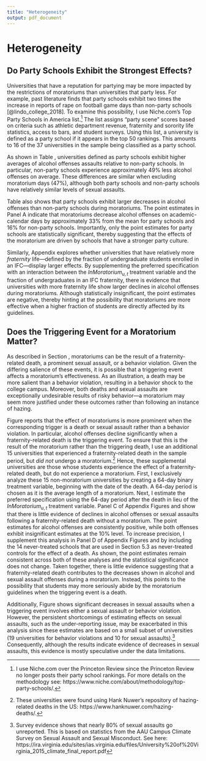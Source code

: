 ```yaml
---
title: "Heterogeneity"
output: pdf_document
---
```


<!-- ```{r setup, include=FALSE} -->
<!-- knitr::opts_chunk$set(echo = TRUE) -->
<!-- ``` -->

# Heterogeneity \label{section:heterogeneity}

## Do Party Schools Exhibit the Strongest Effects? \label{section:party_schools}

Universities that have a reputation for partying may be more impacted by the restrictions of moratoriums than universities that party less. For example, past literature finds that party schools exhibit two times the increase in reports of rape on football game days than non-party schools [@lindo_college_2018]. To examine this possibility, I use Niche.com's Top Party Schools in America list.^[I use Niche.com over the Princeton Review since the Princeton Review no longer posts their party school rankings. For more details on the methodology see: https://www.niche.com/about/methodology/top-party-schools/.] The list assigns "party scene" scores based on criteria such as athletic department revenue, fraternity and sorority life statistics, access to bars, and student surveys. Using this list, a university is defined as a party school if it appears in the top 50 rankings. This amounts to 16 of the 37 universities in the sample being classified as a party school. 

As shown in Table \ref{party_school_table}, universities defined as party schools exhibit higher averages of alcohol offenses assaults relative to non-party schools. In particular, non-party schools experience approximately 49% less alcohol offenses on average. These differences are similar when excluding moratorium days (47%), although both party schools and non-party schools have relatively similar levels of sexual assaults.

Table \ref{party_school_table} also shows that party schools exhibit larger decreases in alcohol offenses than non-party schools during moratoriums. The point estimates in Panel A indicate that moratoriums decrease alcohol offenses on academic-calendar days by approximately 33% from the mean for party schools and 16% for non-party schools. Importantly, only the point estimates for party schools are statistically significant, thereby suggesting that the effects of the moratorium are driven by schools that have a stronger party culture. 

Similarly, Appendix \ref{asection:fraction} explores whether universities that have relatively more *fraternity* life—defined by the fraction of undergraduate students enrolled in an IFC—display larger effects. By supplementing the preferred specification with an interaction between the $InMoratorium_{u,t}$ treatment variable and the fraction of undergraduates in an IFC fraternity, there is evidence that universities with more fraternity life show larger declines in alcohol offenses during moratoriums. Although statistically insignificant, the point estimates are negative, thereby hinting at the possibility that moratoriums are more effective when a higher fraction of students are directly affected by its guidelines.

## Does the Triggering Event for a Moratorium Matter? \label{section:trigger}

As described in Section \ref{section:moratoriums}, moratoriums can be the result of a fraternity-related death, a prominent sexual assault, or a behavior violation. Given the differing salience of these events, it is possible that a triggering event affects a moratorium's effectiveness. As an illustration, a death may be more salient than a behavior violation, resulting in a behavior shock to the college campus. Moreover, both deaths and sexual assaults are exceptionally undesirable results of risky behavior—a moratorium may seem more justified under these outcomes rather than following an instance of hazing. 

Figure \ref{trigger_reg_graph} reports that the effect of moratoriums is more prominent when the corresponding trigger is a death or sexual assault rather than a behavior violation. In particular, alcohol offenses decline significantly when a fraternity-related death is the triggering event. To ensure that this is the result of the moratorium rather than the triggering death, I use an additional 15 universities that experienced a fraternity-related death in the sample period, but *did not* undergo a moratorium.^[These universities were found using Hank Nuwer's repository of hazing-related deaths in the US: https://www.hanknuwer.com/hazing-deaths/.] Hence, these supplemental universities are those whose students experience the effect of a fraternity-related death, but do not experience a moratorium. First, I exclusively analyze these 15 non-moratorium universities by creating a 64-day binary treatment variable, beginning with the date of the death. A 64-day period is chosen as it is the average length of a moratorium. Next, I estimate the preferred specification using the 64-day period after the death in lieu of the $InMoratorium_{u,t}$ treatment variable. Panel C of Appendix Figures \ref{alc_forest} and \ref{sex_forest} show that there is little evidence of declines in alcohol offenses or sexual assaults following a fraternity-related death without a moratorium. The point estimates for alcohol offenses are consistently positive, while both offenses exhibit insignificant estimates at the 10% level. To increase precision, I supplement this analysis in Panel D of Appendix Figures \ref{alc_forest} and \ref{sex_forest} by including the 14 never-treated schools that are used in Section 5.3 as never-treated controls for the effect of a death. As shown, the point estimates remain consistent across both of these analyses and the statistical significance does not change. Taken together, there is little evidence suggesting that a fraternity-related death contributes to the decreases shown in alcohol and sexual assault offenses during a moratorium. Instead, this points to the possibility that students may more seriously abide by the moratorium guidelines when the triggering event is a death.


Additionally, Figure \ref{trigger_reg_graph} shows significant decreases in sexual assaults when a triggering event involves either a sexual assault or behavior violation. However, the persistent shortcomings of estimating effects on sexual assaults, such as the under-reporting issue, may be exacerbated in this analysis since these estimates are based on a small subset of universities (19 universities for behavior violations and 10 for sexual assaults).^[Survey evidence shows that nearly 80% of sexual assaults go unreported. This is based on statistics from the AAU Campus Climate Survey on Sexual Assault and Sexual Misconduct. See here: https://ira.virginia.edu/sites/ias.virginia.edu/files/University%20of%20Virginia_2015_climate_final_report.pdf] Consequently, although the results indicate evidence of decreases in sexual assaults, this evidence is mostly speculative under the data limitations.

